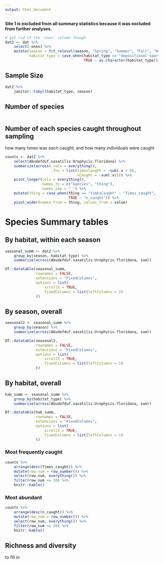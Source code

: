 ```yaml
---
output: html_document
---
```


**Site 1 is excluded from all summary statistics because it was excluded from further analyses.**  


```r
# get rid of the 'ones' column though
dat2 <- dat %>% 
    select(-ones) %>% 
    mutate(season = fct_relevel(season, "Spring", "Summer", "Fall", "Winter"),
           habitat_type = case_when(habitat_type == "depositional spartina edge" ~ "depositional edge",
                                    TRUE ~ as.character(habitat_type)))
```


## Sample Size   

```r
dat2 %>% 
    janitor::tabyl(habitat_type, season) 
```


## Number of species  

```r

```


## Number of each species caught throughout sampling  

how many times was each caught, and how many individuals were caught  

```r
counts <- dat2 %>% 
    select(Abudefduf.saxatilis:Urophycis.floridana) %>% 
    summarize(across(.cols = everything(),
                     .fns = list(timesCaught = ~sum(.x > 0),
                                 nCaught = ~sum(.x)))) %>% 
    pivot_longer(cols = everything(),
                 names_to = c("Species", "thing"),
                 names_sep = "_") %>% 
    mutate(thing = case_when(thing == "timesCaught" ~ "Times_caught",
                             TRUE ~ "n_caught")) %>% 
    pivot_wider(names_from = thing, values_from = value) 

```

# Species Summary tables  

## By habitat, within each season

```r
seasonal_summ <- dat2 %>% 
    group_by(season, habitat_type) %>% 
    summarize(across(Abudefduf.saxatilis:Urophycis.floridana, sum)) 
```

```r
DT::datatable(seasonal_summ,
              rownames = FALSE,
              extensions = "FixedColumns",
              options = list(
                  scrollX = TRUE,
                  fixedColumns = list(leftColumns = 2)
              ))
```


## By season, overall  

```r
seasonal2 <- seasonal_summ %>% 
    group_by(season) %>% 
    summarize(across(Abudefduf.saxatilis:Urophycis.floridana, sum)) 
```

```r
DT::datatable(seasonal2,
              rownames = FALSE,
              extensions = "FixedColumns",
              options = list(
                  scrollX = TRUE,
                  fixedColumns = list(leftColumns = 1)
              ))
```


## By habitat, overall  

```r
hab_summ <- seasonal_summ %>% 
    group_by(habitat_type) %>% 
    summarize(across(Abudefduf.saxatilis:Urophycis.floridana, sum))
```

```r
DT::datatable(hab_summ,
              rownames = FALSE,
              extensions = "FixedColumns",
              options = list(
                  scrollX = TRUE,
                  fixedColumns = list(leftColumns = 1)
              ))
```


### Most frequently caught  

```r
counts %>% 
    arrange(desc(Times_caught)) %>% 
    mutate(row_num = row_number()) %>% 
    select(row_num, everything()) %>% 
    filter(row_num <= 30) %>% 
    knitr::kable()
```


### Most abundant  

```r
counts %>% 
    arrange(desc(n_caught)) %>% 
    mutate(row_num = row_number()) %>% 
    select(row_num, everything()) %>% 
    filter(row_num <= 30) %>% 
    knitr::kable()
```


## Richness and diversity  

to fill in